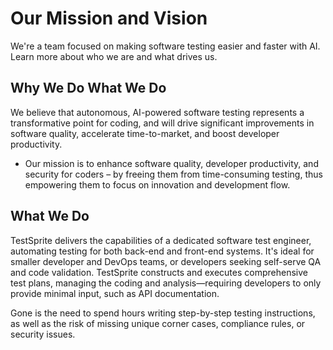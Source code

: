 # Our Mission and Vision


We're a team focused on making software testing easier and faster with AI. Learn more about who we are and what drives us.

## Why We Do What We Do

We believe that autonomous, AI-powered software testing represents a transformative point for coding, and will drive significant improvements in software quality, accelerate time-to-market, and boost developer productivity.

* Our mission is to enhance software quality, developer productivity, and security for coders – by freeing them from time-consuming testing, thus empowering them to focus on innovation and development flow.

## What We Do

TestSprite delivers the capabilities of a dedicated software test engineer, automating testing for both back-end and front-end systems. It's ideal for smaller developer and DevOps teams, or developers seeking self-serve QA and code validation. TestSprite constructs and executes comprehensive test plans, managing the coding and analysis—requiring developers to only provide minimal input, such as API documentation.

Gone is the need to spend hours writing step-by-step testing instructions, as well as the risk of missing unique corner cases, compliance rules, or security issues.

